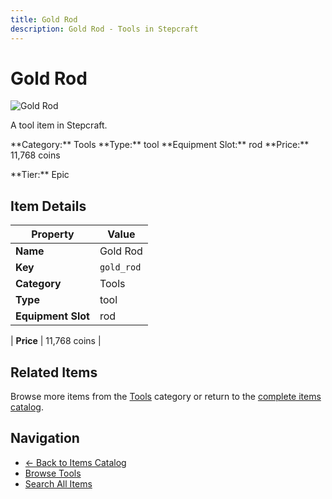 ```yaml
---
title: Gold Rod
description: Gold Rod - Tools in Stepcraft
---
```


# Gold Rod

<div className="flex items-start gap-6 mb-8">
  <div className="flex-shrink-0">
    <img src="/assets/resources/smithing/gold_rod.png" alt="Gold Rod" className="w-24 h-24 border rounded-lg" />
  </div>
  <div className="flex-1">
    <div className="space-y-2">
      <p className="text-lg text-muted-foreground">A tool item in Stepcraft.</p>
      <div className="flex flex-wrap gap-4 text-sm">
        <span className="px-2 py-1 bg-blue-100 dark:bg-blue-900 rounded-md">
          **Category:** Tools
        </span>
        <span className="px-2 py-1 bg-green-100 dark:bg-green-900 rounded-md">
          **Type:** tool
        </span>
        <span className="px-2 py-1 bg-purple-100 dark:bg-purple-900 rounded-md">
          **Equipment Slot:** rod
        </span>
        <span className="px-2 py-1 bg-yellow-100 dark:bg-yellow-900 rounded-md">
          **Price:** 11,768 coins
        </span>
      </div>
      <p className="text-sm font-medium">**Tier:** Epic</p>
    </div>
  </div>
</div>

## Item Details

| Property | Value |
|----------|-------|
| **Name** | Gold Rod |
| **Key** | `gold_rod` |
| **Category** | Tools |
| **Type** | tool |
| **Equipment Slot** | rod |

| **Price** | 11,768 coins |


## Related Items

Browse more items from the [Tools](/items#tools) category or return to the [complete items catalog](/items).

## Navigation

- [← Back to Items Catalog](/items)
- [Browse Tools](/items#tools)
- [Search All Items](/items)
